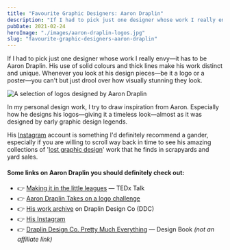 ```yaml
---
title: "Favourite Graphic Designers: Aaron Draplin"
description: "If I had to pick just one designer whose work I really envy—it has to be Aaron Draplin."
pubDate: 2021-02-24
heroImage: "./images/aaron-draplin-logos.jpg"
slug: "favourite-graphic-designers-aaron-draplin"
---
```

If I had to pick just one designer whose work I really envy—it has to be Aaron Draplin. His use of solid colours and thick lines make his work distinct and unique. Whenever you look at his design pieces—be it a logo or a poster—you can't but just drool over how visually stunning they look.

![A selection of logos designed by Aaron Draplin](images/aaron-draplin-logos-1024x427.jpg)

In my personal design work, I try to draw inspiration from Aaron. Especially how he designs his logos—giving it a timeless look—almost as it was designed by early graphic design legends.

His [Instagram](https://www.instagram.com/draplin/) account is something I'd definitely recommend a gander, especially if you are willing to scroll way back in time to see his amazing collections of '[lost graphic design](https://www.musicbed.com/blog/career/inspiration-from-the-junk-shop-questions-and-answers-with-aaron-draplin/)' work that he finds in scrapyards and yard sales.

#### Some links on Aaron Draplin you should definitely check out:

- 👉 [Making it in the little leagues](https://www.youtube.com/watch?v=_PMK1M7ZxJc) — TEDx Talk
- 👉 [Aaron Draplin Takes on a logo challenge](https://www.youtube.com/watch?v=gVUVUoXrPzM)
- 👉 [His work archive](http://www.draplin.com/1998/01/identity_01_2.html) on Draplin Design Co (DDC)
- 👉 [His Instagram](https://www.instagram.com/draplin/)
- 👉 [Draplin Design Co. Pretty Much Everything](https://www.amazon.co.uk/Draplin-Design-Co-Pretty-Everything/dp/1419720171/) — Design Book _(not an affiliate link)_
